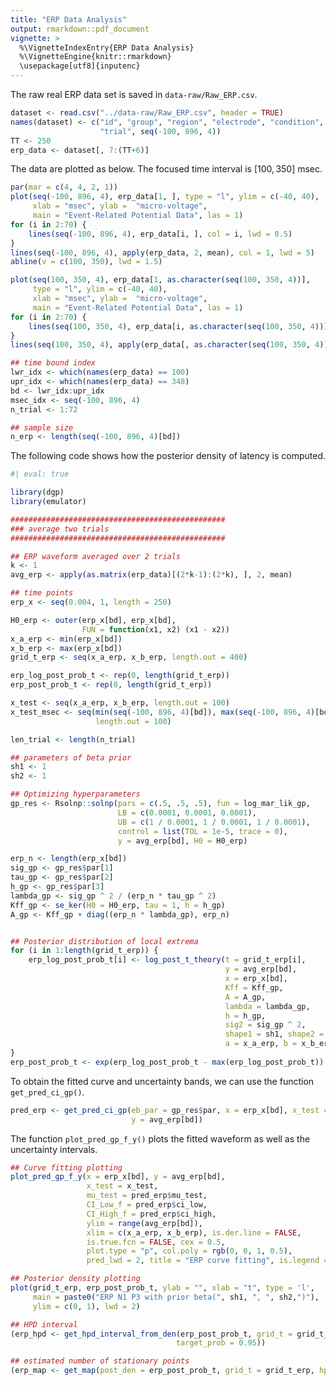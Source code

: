 ```yaml
---
title: "ERP Data Analysis"
output: rmarkdown::pdf_document
vignette: >
  %\VignetteIndexEntry{ERP Data Analysis}
  %\VignetteEngine{knitr::rmarkdown}
  \usepackage[utf8]{inputenc}
---
```


The raw real ERP data set is saved in `data-raw/Raw_ERP.csv`.

```r
dataset <- read.csv("../data-raw/Raw_ERP.csv", header = TRUE)
names(dataset) <- c("id", "group", "region", "electrode", "condition",
                    "trial", seq(-100, 896, 4))
TT <- 250
erp_data <- dataset[, 7:(TT+6)]
```

The data are plotted as below. The focused time interval is $[100, 350]$ msec.
```r
par(mar = c(4, 4, 2, 1))
plot(seq(-100, 896, 4), erp_data[1, ], type = "l", ylim = c(-40, 40), 
     xlab = "msec", ylab =  "micro-voltage",
     main = "Event-Related Potential Data", las = 1)
for (i in 2:70) {
    lines(seq(-100, 896, 4), erp_data[i, ], col = i, lwd = 0.5)
}
lines(seq(-100, 896, 4), apply(erp_data, 2, mean), col = 1, lwd = 5)
abline(v = c(100, 350), lwd = 1.5)

plot(seq(100, 350, 4), erp_data[1, as.character(seq(100, 350, 4))], 
     type = "l", ylim = c(-40, 40), 
     xlab = "msec", ylab =  "micro-voltage",
     main = "Event-Related Potential Data", las = 1)
for (i in 2:70) {
    lines(seq(100, 350, 4), erp_data[i, as.character(seq(100, 350, 4))], col = i, lwd = 0.5)
}
lines(seq(100, 350, 4), apply(erp_data[, as.character(seq(100, 350, 4))], 2, mean), col = 1, lwd = 5)
```

```r
## time bound index
lwr_idx <- which(names(erp_data) == 100)
upr_idx <- which(names(erp_data) == 348)
bd <- lwr_idx:upr_idx
msec_idx <- seq(-100, 896, 4)
n_trial <- 1:72

## sample size
n_erp <- length(seq(-100, 896, 4)[bd])
```


The following code shows how the posterior density of latency is computed.

```r
#| eval: true

library(dgp)
library(emulator)

################################################
### average two trials
################################################

## ERP waveform averaged over 2 trials
k <- 1
avg_erp <- apply(as.matrix(erp_data)[(2*k-1):(2*k), ], 2, mean)

## time points
erp_x <- seq(0.004, 1, length = 250)

H0_erp <- outer(erp_x[bd], erp_x[bd], 
                FUN = function(x1, x2) (x1 - x2))
x_a_erp <- min(erp_x[bd])
x_b_erp <- max(erp_x[bd])
grid_t_erp <- seq(x_a_erp, x_b_erp, length.out = 400)

erp_log_post_prob_t <- rep(0, length(grid_t_erp))
erp_post_prob_t <- rep(0, length(grid_t_erp))

x_test <- seq(x_a_erp, x_b_erp, length.out = 100)
x_test_msec <- seq(min(seq(-100, 896, 4)[bd]), max(seq(-100, 896, 4)[bd]), 
                   length.out = 100)

len_trial <- length(n_trial)

## parameters of beta prior
sh1 <- 1
sh2 <- 1

## Optimizing hyperparameters
gp_res <- Rsolnp::solnp(pars = c(.5, .5, .5), fun = log_mar_lik_gp,
                        LB = c(0.0001, 0.0001, 0.0001),
                        UB = c(1 / 0.0001, 1 / 0.0001, 1 / 0.0001),
                        control = list(TOL = 1e-5, trace = 0),
                        y = avg_erp[bd], H0 = H0_erp)

erp_n <- length(erp_x[bd])
sig_gp <- gp_res$par[1]
tau_gp <- gp_res$par[2]
h_gp <- gp_res$par[3]
lambda_gp <- sig_gp ^ 2 / (erp_n * tau_gp ^ 2)
Kff_gp <- se_ker(H0 = H0_erp, tau = 1, h = h_gp)
A_gp <- Kff_gp + diag((erp_n * lambda_gp), erp_n)


## Posterior distribution of local extrema
for (i in 1:length(grid_t_erp)) {
    erp_log_post_prob_t[i] <- log_post_t_theory(t = grid_t_erp[i],
                                                y = avg_erp[bd],
                                                x = erp_x[bd],
                                                Kff = Kff_gp,
                                                A = A_gp,
                                                lambda = lambda_gp,
                                                h = h_gp,
                                                sig2 = sig_gp ^ 2,
                                                shape1 = sh1, shape2 = sh2,
                                                a = x_a_erp, b = x_b_erp)
}
erp_post_prob_t <- exp(erp_log_post_prob_t - max(erp_log_post_prob_t))
```

To obtain the fitted curve and uncertainty bands, we can use the function `get_pred_ci_gp()`.

```r
pred_erp <- get_pred_ci_gp(eb_par = gp_res$par, x = erp_x[bd], x_test = x_test, 
                           y = avg_erp[bd])
```

The function `plot_pred_gp_f_y()` plots the fitted waveform as well as the uncertainty intervals.

```r
## Curve fitting plotting
plot_pred_gp_f_y(x = erp_x[bd], y = avg_erp[bd], 
                 x_test = x_test,
                 mu_test = pred_erp$mu_test,
                 CI_Low_f = pred_erp$ci_low,
                 CI_High_f = pred_erp$ci_high, 
                 ylim = range(avg_erp[bd]),
                 xlim = c(x_a_erp, x_b_erp), is.der.line = FALSE, 
                 is.true.fcn = FALSE, cex = 0.5, 
                 plot.type = "p", col.poly = rgb(0, 0, 1, 0.5), 
                 pred_lwd = 2, title = "ERP curve fitting", is.legend = FALSE)
```
```r
## Posterior density plotting
plot(grid_t_erp, erp_post_prob_t, ylab = "", xlab = "t", type = 'l',
     main = paste0("ERP N1 P3 with prior beta(", sh1, ", ", sh2,")"), 
     ylim = c(0, 1), lwd = 2)
```

```r
## HPD interval
(erp_hpd <- get_hpd_interval_from_den(erp_post_prob_t, grid_t = grid_t_erp, 
                                     target_prob = 0.95))

## estimated number of stationary points
(erp_map <- get_map(post_den = erp_post_prob_t, grid_t = grid_t_erp, hpdi = erp_hpd))
```

